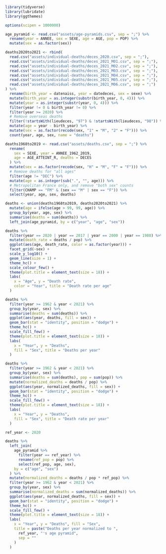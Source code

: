 ```r
library(tidyverse)
library(lubridate)
library(ggthemes)

options(scipen = 1000000)

age_pyramid <- read.csv("assets/age-pyramids.csv", sep = ";") %>%
  rename(year = ANNEE, sex = SEXE, age = AGE, pop = POP) %>%
  mutate(sex = as.factor(sex))

deaths2020to2021 <- rbind(
  read.csv("assets/individual-deaths/deces_2020.csv", sep = ";"),
  read.csv("assets/individual-deaths/deces_2021_M01.csv", sep = ";"),
  read.csv("assets/individual-deaths/deces_2021_M02.csv", sep = ";"),
  read.csv("assets/individual-deaths/deces_2021_M03.csv", sep = ";"),
  read.csv("assets/individual-deaths/deces_2021_M04.csv", sep = ";"),
  read.csv("assets/individual-deaths/deces_2021_M05.csv", sep = ";"),
  read.csv("assets/individual-deaths/deces_2021_M06.csv", sep = ";")
) %>%
  rename(birth_year = datenaiss, year = datedeces, sex = sexe) %>%
  mutate(birth_year = as.integer(substr(birth_year, 0, 4))) %>%
  mutate(year = as.integer(substr(year, 0, 4))) %>%
  filter(year != 0 & birth_year != 0) %>%
  filter(year >= 2020) %>%
  # Remove overseas deaths
  filter(!startsWith(lieudeces, "97") & !startsWith(lieudeces, "98")) %>%
  mutate(age = year - birth_year) %>%
  mutate(sex = as.factor(recode(sex, "1" = "M", "2" = "F"))) %>%
  count(year, age, sex, name = "deaths")

deaths1968to2019 <- read.csv("assets/deaths.csv", sep = ";") %>%
  rename(
    sex = SEXE, year = ANNEE_1962_2019,
    age = AGE_ATTEINT_R, deaths = DECES
  ) %>%
  mutate(sex = as.factor(recode(sex, "H" = "M", "F" = "F"))) %>%
  # Remove deaths for "all ages"
  filter(age != "DEC") %>%
  mutate(age = as.integer(sub(".", "", age))) %>%
  # Metropolitan France only, and remove "both sex" counts
  filter(CHAMP == "FM" & (sex == "M" | sex == "F")) %>%
  select(year, age, sex, deaths)

deaths <- union(deaths1968to2019, deaths2020to2021) %>%
  mutate(age = ifelse(age > 99, 99, age)) %>%
  group_by(year, age, sex) %>%
  summarise(deaths = sum(deaths)) %>%
  left_join(age_pyramid, by = c("year", "age", "sex"))
```

```r
deaths %>%
  filter(year == 2020 | year == 2017 | year == 2000 | year == 1980) %>%
  mutate(death_rate = deaths / pop) %>%
  ggplot(aes(age, death_rate, color = as.factor(year))) +
  facet_grid(~sex) +
  scale_y_log10() +
  geom_line(size = 1) +
  theme_hc() +
  scale_colour_few() +
  theme(plot.title = element_text(size = 18)) +
  labs(
    x = "Age", y = "Death rate",
    color = "Year", title = "Death rate per age"
  )
```

```r
deaths %>%
  filter(year >= 1962 & year < 2021) %>%
  group_by(year, sex) %>%
  summarise(deaths = sum(deaths)) %>%
  ggplot(aes(year, deaths, fill = sex)) +
  geom_bar(stat = "identity", position = "dodge") +
  theme_hc() +
  scale_fill_few() +
  theme(plot.title = element_text(size = 18)) +
  labs(
    x = "Year", y = "Deaths",
    fill = "Sex", title = "Deaths per year"
  )
```

```r
deaths %>%
  filter(year >= 1962 & year < 2021) %>%
  group_by(year, sex) %>%
  summarise(deaths = sum(deaths), pop = sum(pop)) %>%
  mutate(normalized_deaths = deaths / pop) %>%
  ggplot(aes(year, normalized_deaths, fill = sex)) +
  geom_bar(stat = "identity", position = "dodge") +
  theme_hc() +
  scale_fill_few() +
  theme(plot.title = element_text(size = 18)) +
  labs(
    x = "Year", y = "Deaths",
    fill = "Sex", title = "Death rate per year"
  )
```

```r
ref_year <- 2020

deaths %>%
  left_join(
    age_pyramid %>%
      filter(year == ref_year) %>%
      rename(ref_pop = pop) %>%
      select(ref_pop, age, sex),
    by = c("age", "sex")
  ) %>%
  mutate(normalized_deaths = deaths / pop * ref_pop) %>%
  filter(year >= 1962 & year < 2021) %>%
  group_by(year, sex) %>%
  summarise(normalized_deaths = sum(normalized_deaths)) %>%
  ggplot(aes(year, normalized_deaths, fill = sex)) +
  geom_bar(stat = "identity", position = "dodge") +
  theme_hc() +
  scale_fill_few() +
  theme(plot.title = element_text(size = 18)) +
  labs(
    x = "Year", y = "Deaths", fill = "Sex",
    title = paste("Deaths per year normalized to ",
      ref_year, "'s age pyramid",
      sep = ""
    )
  )
```

